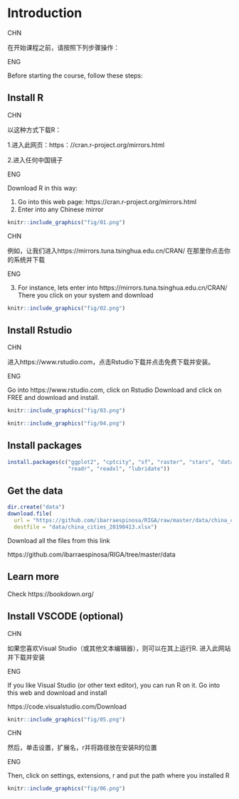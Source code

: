 # Introduction {#intro}

CHN

在开始课程之前，请按照下列步骤操作：

ENG

Before starting the course, follow these steps: 

## Install R

CHN

以这种方式下载R：

1.进入此网页：https：//cran.r-project.org/mirrors.html

2.进入任何中国镜子


ENG

Download R in this way:

1. Go into this web page: https://cran.r-project.org/mirrors.html
2. Enter into any Chinese mirror


```r
knitr::include_graphics("fig/01.png")
```
CHN

例如，让我们进入https://mirrors.tuna.tsinghua.edu.cn/CRAN/
在那里你点击你的系统并下载

ENG 

3. For instance, lets enter into https://mirrors.tuna.tsinghua.edu.cn/CRAN/
There you click on your system and download

```r
knitr::include_graphics("fig/02.png")
```


## Install Rstudio

CHN 

进入https://www.rstudio.com，点击Rstudio下载并点击免费下载并安装。

ENG

Go into https://www.rstudio.com, click on Rstudio Download and click on FREE and download and install.


```r
knitr::include_graphics("fig/03.png")
```


```r
knitr::include_graphics("fig/04.png")
```




## Install packages

```r
install.packages(c("ggplot2", "cptcity", "sf", "raster", "stars", "data.table",
                   "readr", "readxl", "lubridate"))
```




## Get the data

```r
dir.create("data")
download.file(
  url = "https://github.com/ibarraespinosa/RIGA/raw/master/data/china_cities_20190413.xlsx", 
  destfile = "data/china_cities_20190413.xlsx")
```


Download all the files from this link

https://github.com/ibarraespinosa/RIGA/tree/master/data


## Learn more


Check https://bookdown.org/

## Install VSCODE (optional)

CHN

如果您喜欢Visual Studio（或其他文本编辑器），则可以在其上运行R. 进入此网站并下载并安装

ENG 

If you like Visual Studio (or other text editor), you can run R on it. Go into this web and download and install


https://code.visualstudio.com/Download


```r
knitr::include_graphics("fig/05.png")
```


CHN

然后，单击设置，扩展名，r并将路径放在安装R的位置

ENG

Then, click on settings, extensions, r and put the path where you installed R



```r
knitr::include_graphics("fig/06.png")
```

